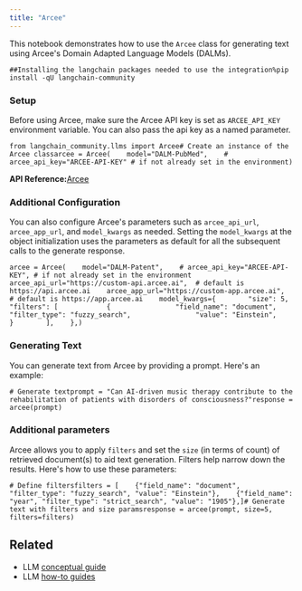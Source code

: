 ```yaml
---
title: "Arcee"
---
```


This notebook demonstrates how to use the `Arcee` class for generating text using Arcee's Domain Adapted Language Models (DALMs).

```
##Installing the langchain packages needed to use the integration%pip install -qU langchain-community
```

### Setup

Before using Arcee, make sure the Arcee API key is set as `ARCEE_API_KEY` environment variable. You can also pass the api key as a named parameter.

```
from langchain_community.llms import Arcee# Create an instance of the Arcee classarcee = Arcee(    model="DALM-PubMed",    # arcee_api_key="ARCEE-API-KEY" # if not already set in the environment)
```

**API Reference:**[Arcee](https://python.langchain.com/api_reference/community/llms/langchain_community.llms.arcee.Arcee.html)

### Additional Configuration

You can also configure Arcee's parameters such as `arcee_api_url`, `arcee_app_url`, and `model_kwargs` as needed. Setting the `model_kwargs` at the object initialization uses the parameters as default for all the subsequent calls to the generate response.

```
arcee = Arcee(    model="DALM-Patent",    # arcee_api_key="ARCEE-API-KEY", # if not already set in the environment    arcee_api_url="https://custom-api.arcee.ai",  # default is https://api.arcee.ai    arcee_app_url="https://custom-app.arcee.ai",  # default is https://app.arcee.ai    model_kwargs={        "size": 5,        "filters": [            {                "field_name": "document",                "filter_type": "fuzzy_search",                "value": "Einstein",            }        ],    },)
```

### Generating Text

You can generate text from Arcee by providing a prompt. Here's an example:

```
# Generate textprompt = "Can AI-driven music therapy contribute to the rehabilitation of patients with disorders of consciousness?"response = arcee(prompt)
```

### Additional parameters

Arcee allows you to apply `filters` and set the `size` (in terms of count) of retrieved document(s) to aid text generation. Filters help narrow down the results. Here's how to use these parameters:

```
# Define filtersfilters = [    {"field_name": "document", "filter_type": "fuzzy_search", "value": "Einstein"},    {"field_name": "year", "filter_type": "strict_search", "value": "1905"},]# Generate text with filters and size paramsresponse = arcee(prompt, size=5, filters=filters)
```

## Related

* LLM [conceptual guide](/oss/concepts/text_llms)
* LLM [how-to guides](/oss/how_to/#llms)
